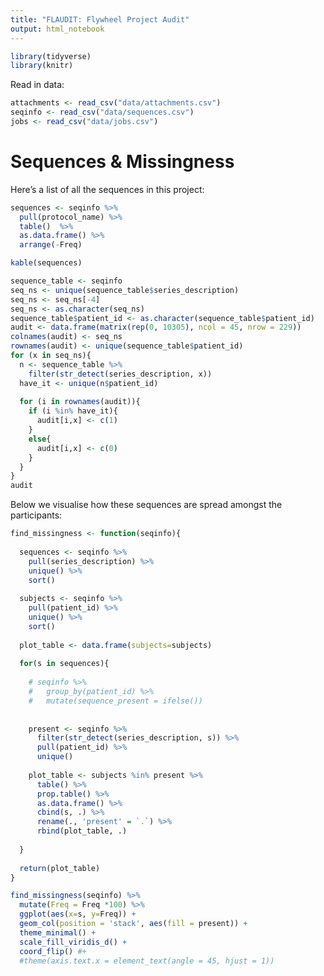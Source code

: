```yaml
---
title: "FLAUDIT: Flywheel Project Audit"
output: html_notebook
---
```


```r
library(tidyverse)
library(knitr)
```

Read in data:

```r
attachments <- read_csv("data/attachments.csv")
seqinfo <- read_csv("data/sequences.csv")
jobs <- read_csv("data/jobs.csv")
```

# Sequences & Missingness

Here's a list of all the sequences in this project:

```r
sequences <- seqinfo %>%
  pull(protocol_name) %>% 
  table()  %>%
  as.data.frame() %>%
  arrange(-Freq)

kable(sequences)
```

```r
sequence_table <- seqinfo
seq_ns <- unique(sequence_table$series_description)
seq_ns <- seq_ns[-4]
seq_ns <- as.character(seq_ns)
sequence_table$patient_id <- as.character(sequence_table$patient_id)
audit <- data.frame(matrix(rep(0, 10305), ncol = 45, nrow = 229))
colnames(audit) <- seq_ns
rownames(audit) <- unique(sequence_table$patient_id)
for (x in seq_ns){
  n <- sequence_table %>% 
    filter(str_detect(series_description, x)) 
  have_it <- unique(n$patient_id)
  
  for (i in rownames(audit)){
    if (i %in% have_it){
      audit[i,x] <- c(1)
    }
    else{
      audit[i,x] <- c(0)
    }
  }
}
audit
```

Below we visualise how these sequences are spread amongst the participants:

```r
find_missingness <- function(seqinfo){
  
  sequences <- seqinfo %>%
    pull(series_description) %>%
    unique() %>%
    sort()
  
  subjects <- seqinfo %>%
    pull(patient_id) %>%
    unique() %>%
    sort()
  
  plot_table <- data.frame(subjects=subjects)
  
  for(s in sequences){
    
    # seqinfo %>%
    #   group_by(patient_id) %>%
    #   mutate(sequence_present = ifelse())
    
    
    present <- seqinfo %>%
      filter(str_detect(series_description, s)) %>%
      pull(patient_id) %>%
      unique()
    
    plot_table <- subjects %in% present %>%
      table() %>%
      prop.table() %>%
      as.data.frame() %>%
      cbind(s, .) %>%
      rename(., 'present' = `.`) %>%
      rbind(plot_table, .)
      
  }
  
  return(plot_table)
}

find_missingness(seqinfo) %>%
  mutate(Freq = Freq *100) %>%
  ggplot(aes(x=s, y=Freq)) +
  geom_col(position = 'stack', aes(fill = present)) +
  theme_minimal() +
  scale_fill_viridis_d() +
  coord_flip() #+
  #theme(axis.text.x = element_text(angle = 45, hjust = 1))
```

